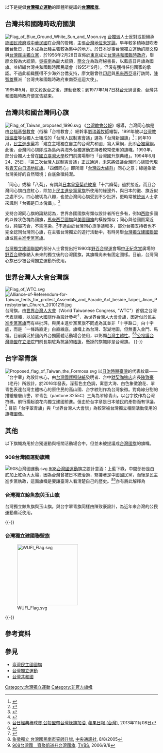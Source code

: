 {{refimprove|time=2013-11-08T19:52:18+00:00}}
以下是提倡'''[[台灣獨立運動|台灣獨立運動]]'''的團體所提議的'''[[台灣國旗|台灣國旗]]'''。

==台灣共和國臨時政府國旗==
[[File:Flag_of_Blue_Ground_White_Sun_and_Moon.svg|thumb]]
{{main|台灣共和國臨時政府|台灣共和國臨時政府國旗}}
[[台獨派|台獨派]]人士反對或拒絕承認[[國民政府|國民政府]]或[[中華民國|中華民國]]在台灣的管轄，主張[[台灣地位未定論|台灣地位未定論]]。早年較多積極鼓吹者離台赴日，日本成為此種主張較為集中的地方。於日本從事台灣獨立運動的[[廖文毅|廖文毅]]與[[台灣民主獨立黨|台灣民主獨立黨]]，於1956年2月28日宣佈於[[東京|東京]]成立[[台灣共和國臨時政府|台灣共和國臨時政府]]，舉廖文毅為大統領，[[吳振南|吳振南]]為副大統領，[[簡文介|簡文介]]為政府秘書長，以藍底日月旗為國旗。並組織台灣共和國臨時國民議會（1955年9月），但沒有獲得任何國家的承認。不過此組織獲得不少海外台僑支持，廖文毅曾往[[印尼|印尼]]與[[馬來西亞|馬來西亞]]進行訪問，[[陳智雄|陳智雄]]獲派「台灣共和國臨時政府東南亞巡迴大使」。

1965年5月，廖文毅返台之後，運動衰敗；到1977年1月7日[[林台元|林台元]]過世後，台灣共和國臨時政府便宣告結束。

==台灣共和國台灣同心旗==
[[File:Flag_of_Taiwan_proposed_1996.svg|thumb]]
{{main|台灣共和國}}
《[[台灣教會公報|台灣教會公報]]》報導，台灣同心旗是由[[台福基督教會|台福基督教會]]（俗稱「台福教會」）總幹事[[劉瑞義|劉瑞義]][[牧師|牧師]]繪製，1991年被以[[台灣教授協會|台灣教授協會]]等台獨人士組成的「台灣人民制憲會議」選為「台灣新國旗」<ref>{{cite news|author=柯淑美|publisher=台灣教會公報|url=http://www.laijohn.com/archives/pc/Lau/Lau,Sgi/interview/new-flag.htm|title=專訪台灣新國旗創作者——劉瑞義牧師|date=1994-08-21|accessdate=2014-07-20}}</ref>；同年10月，[[民主進步黨|民主進步黨]]將「建立主權獨立自主的台灣共和國」寫入黨綱，此即[[台獨黨綱|台獨黨綱]]。此後，台灣同心旗即成為島內與海外台獨運動支持者較常使用的旗幟。1993年，部分台獨人士曾在[[國立臺灣大學|國立臺灣大學]]校門前廣場舉行「台灣國升旗典禮」。1994年6月24、25日，「第二次台灣人民制憲會議」正式通過，未來將倡議台灣同心旗取代現有[[中華民國國旗|青天白日滿地紅旗]]。「四個同心」即所謂「[[台灣四大族群|台灣四大族群]]」同心之意；綠邊象徵台灣美好的自然環境；白底象徵純潔。

「同心」或稱「八菊」，有謂與[[日本皇室|日本皇室]][[菊花紋章|菊花紋章]]「十六瓣菊」過於接近。而且台灣同心旗白底紅心，除加上[[民主進步黨黨旗|民主進步黨黨旗]]所使用的綠邊外，與日本的徽、旗近似之處不少。四心被切為八瓣，也使台灣同心旗受到不少批評，更時常被[[統派|統派]]人士拿來諷刺「台獨是日本傀儡」。<ref>{{cite news|title=歌唱"同期之櫻"的老人們：皇民化運動的傷痕|url=|publisher=《中國與世界》1998年3月號|author=[[陳映真|陳映真]]|date=1998-03|accessdate=2016-12-09|quote=以反華、脫華、反共為主軸的、廣義的皇民主義，在臺灣政局中發生了“隔代遺傳”的現象。完全不曾接受過皇民化運動直接影響的一代人，有一些人在反華、反共的政治上，歌頌馬關割台的歷史，在選戰宣傳車上當街播放日本軍國主義的“軍艦進行曲”，仿日本皇室的“菊之御紋章”設計八瓣菊旗為“新國家”的“國旗”……}}</ref>

支持台灣同心旗的論點認為，世界各國國旗有類似設計者所在多有，例如[[西歐|西歐]]多國的以條狀色塊為國旗，[[馬來西亞國旗|馬來西亞國旗]]與[[美國國旗|美國國旗]]的橫條類似；同心與他國圖案近似，純屬巧合，不需渲染。<ref>{{cite web|url=http://pacific-times.com/Default.aspx?RC=2&nid=290f85dc-56e6-4873-8ade-37732a3c7b46|title=Welcome to Pacific Times - 太平洋時報|website=pacific-times.com}}</ref>不過由於台灣同心旗爭議較多，部分台獨支持者也不完全認同台灣同心旗，在主張台灣獨立的遊行活動中，有時另舉[[台灣獨立建國聯盟|台灣獨立建國聯盟]]旗或[[民主進步黨黨旗|民主進步黨黨旗]]。{{cn}}

[[台灣獨立建國聯盟|台灣獨立建國聯盟]]的部分人士曾提出把1990年[[野百合學運|野百合學運]]會場[[中正紀念堂|中正紀念堂]]廣場的[[台灣百合|野百合]]塑像納入未來的獨立後的台灣國旗，其旗幟尚未有固定圖樣。{{cn}}目前，台灣同心旗已少被台灣獨立運動所使用。{{cn}}

==世界台灣人大會台灣旗==
[[File:Flag_of_WTC.svg|thumb]]
[[File:Alliance-of-Referendum-for-Taiwan_tents_for_protest_Assembly_and_Parade_Act_beside_Taipei_Jinan_Presbyterian_Church_20101219.jpg|thumb]]
{{main|世界台灣人大會}}
台灣旗，由[[世界台灣人大會|世界台灣人大會]]（World Taiwanese Congress, "WTC"）首倡之台灣代表旗幟，以[[加拿大國旗|加拿大國旗]]作為設計參考<ref>{{cite web|url=http://www.newtaiwan.com.tw/bulletinview.jsp?period=594&bulletinid=71416|title=新台灣新聞週刊 - 九○八國慶日 新國歌國旗將亮相|publisher=|deadurl=yes|archiveurl=https://web.archive.org/web/20140222004551/http://www.newtaiwan.com.tw/bulletinview.jsp?period=594&bulletinid=71416|archivedate=2014-02-22}}</ref>，為世界台灣人大會會旗，因近似於[[民主進步黨黨旗|民主進步黨黨旗]]而有些批評。與民主進步黨黨旗不同處為其並非「十字路口」白十字底，而是「一條路直走」白直線底，旗幟上為台灣、澎湖地圖，但無畫入金門、馬祖。目前廣泛於國內外台獨團體活動場合使用，以彰顯[[台灣主體性|台灣主體性]]。<ref>[http://appledaily.com.tw/realtimenews/article/politics/20131108/289385/1/%E5%8F%B0%E6%97%A5%E7%B6%93%E5%85%B8%E6%A3%92%E7%90%83%E8%B3%BD 台日經典棒球賽 公投盟帶台灣綠旗加油], [[蘋果日報_(台灣)|蘋果日報 (台灣)]], 2013年11月08日</ref><ref>{{cite web|url=https://www.youtube.com/watch?v=3oMuoL_ozLo|title=NGO calls for Taiwan to be allowed to use ‘proper name’ at Tokyo Olympics|first=|last=Formosa EnglishNews|date=2017-08-08|publisher=|via=YouTube}}</ref>[[公投護台灣聯盟|公投護台灣聯盟]]在[[立法院|立法院]]門前長期駐紮抗議的[[帳篷|帳篷]]，懸掛的旗幟即是台灣旗。
{{-}}

==台字翠青旗==
[[File:Proposed_flag_of_Taiwan_the_Formosa.svg|thumb]]
以[[臺灣日治時期|日治時期]][[臺灣|臺灣]]的代表紋章——「台字章」為設計核心，由[[台灣國護照貼紙|台灣國護照貼紙]]發明者、台中[[默契咖啡店|默契咖啡店]]店長[[陳致豪|陳致豪]]（老丹）所設計，於2016年發表。深藍色主色調，寓意大海、白色象徵浪花、翠青色表達台灣主體核心的原住民的高山國、台字紋則作為台灣象徵。對角線分割的描繪層層山巒，翠青色（pantone 3255C）三角為翠綠青山，以台字紋作為台灣符碼，前行揚起浪花向獨立建國前進。但由於台字章是日本殖民的產物而有爭議。<ref>{{cite web|url=http://news.ltn.com.tw/news/politics/breakingnews/1616874|title=以「台字紋」為核心   催生台灣國國旗 - 政治 - 自由時報電子報|publisher=}}</ref>
目前「台字翠青旗」與「世界台灣人大會旗」為較常被台灣獨立相關活動使用的旗幟圖像。




== 其他 ==
以下旗幟為用於台獨運動與相關活動場合中，但並未被提議成[[台灣國旗|台灣國旗]]的旗幟。

===908台灣國運動旗幟===
[[File:908台灣國運動.svg|thumb]]
[[908台灣國運動|908台灣國運動]]旗之設計意涵：上藍下綠，中間部份是白底加上紅色大太陽，因為台灣曾被日本統治過，緊接著是中國國民黨，而後是民主進步黨執政，這面旗幟是要讓臺灣人看清楚自己的歷史。<ref>[http://www.epochtimes.com/b5/5/8/8/n1011401.htm 象徵獨立 台灣國民南市誓師升旗], [[中央通訊社|中央通訊社]], 8/8/2005</ref><ref>[http://www.tvbs.com.tw/news/news_list.asp?no=arieslu20060908142517 908台灣國　齊聚凱道升台灣國旗], [[TVBS|TVBS]], 2006/9/8</ref>亦有將此解釋為{{fact|日頭是全人類共有資產，詮釋不同，但都可以使用，加上象徵[[台灣地理|台灣地理]]特性的藍色海洋與綠色大地，總口號為：「'''藍海、綠地、台灣紅'''。」|time=2013-01-20}}

===台灣獨立鯨魚旗與玉山旗===

台灣獨立鯨魚旗與玉山旗，與台字翠青旗同樣由陳致豪設計，為近年來台灣的公民運動廣泛使用。

{{-}}

===台灣獨立建國聯盟旗===

[[File:WUFI_Flag.svg|200px]]

{{-}}

==參考資料==
{{reflist}}

==參見==
*[[臺灣民主國國旗|臺灣民主國國旗]]
*[[台灣獨立運動|台灣獨立運動]]
*[[台灣共和國|台灣共和國]]

[[Category:台灣獨立運動|Category:台灣獨立運動]]
[[Category:非官方旗幟|Category:非官方旗幟]]